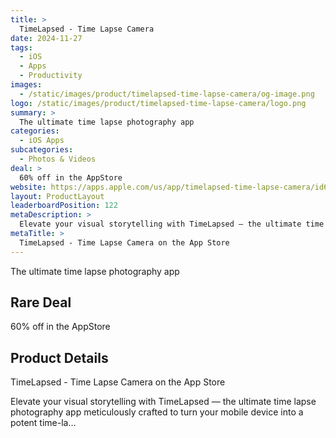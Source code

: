 ```yaml
---
title: >
  TimeLapsed - Time Lapse Camera
date: 2024-11-27
tags:
  - iOS
  - Apps
  - Productivity
images:
  - /static/images/product/timelapsed-time-lapse-camera/og-image.png
logo: /static/images/product/timelapsed-time-lapse-camera/logo.png
summary: >
  The ultimate time lapse photography app
categories:
  - iOS Apps
subcategories:
  - Photos & Videos
deal: >
  60% off in the AppStore
website: https://apps.apple.com/us/app/timelapsed-time-lapse-camera/id6479436667
layout: ProductLayout
leaderboardPosition: 122
metaDescription: >
  Elevate your visual storytelling with TimeLapsed — the ultimate time lapse photography app meticulously crafted to turn your mobile device into a potent time-la…
metaTitle: >
  ‎TimeLapsed - Time Lapse Camera on the App Store
---
```

The ultimate time lapse photography app

## Rare Deal

60% off in the AppStore

## Product Details

‎TimeLapsed - Time Lapse Camera on the App Store

Elevate your visual storytelling with TimeLapsed — the ultimate time lapse photography app meticulously crafted to turn your mobile device into a potent time-la…
